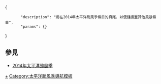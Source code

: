<includeonly><!-- 在這裡加入模板的保護標識 --></includeonly><noinclude>{{Documentation subpage}}</noinclude>
<!-- 在本行下編輯模板說明 -->
<templatedata>
{
        "description": "用在2014年太平洋颱風季條目的頁尾，以便鏈接至其他風暴條目",
        "params": {}
}
</templatedata>

== 參見 ==
* [[2014年太平洋颱風季]]
<includeonly>
<!-- 本行下加入模板的分類 -->
[[Category:2014年太平洋颱風季|+]]
[[Category:太平洋颱風季導航模板]]
</includeonly>